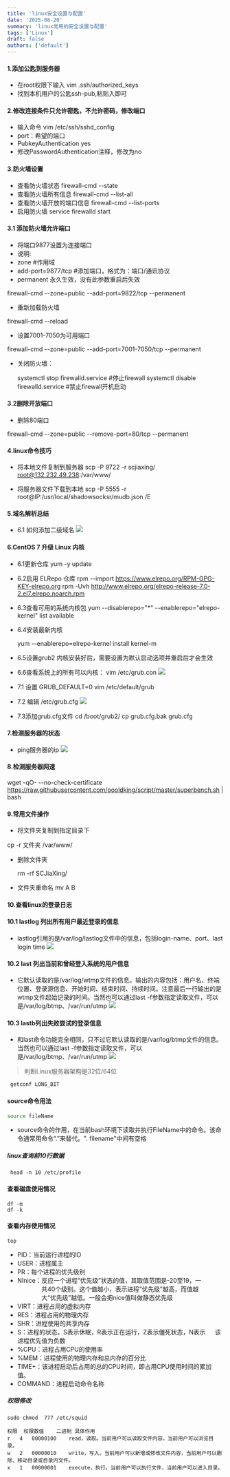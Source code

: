 ```yaml
---
title: 'linux安全设置与配置'
date: '2025-08-20'
summary: 'linux常用的安全设置与配置'
tags: ['Linux']
draft: false
authors: ['default']
---
```


#### 1.添加公匙到服务器
- 在root权限下输入
vim .ssh/authorized_keys
- 找到本机用户的公匙ssh-pub,粘贴入即可

#### 2.修改连接条件只允许密匙，不允许密码，修改端口
- 输入命令
vim /etc/ssh/sshd_config 
- port：希望的端口
- PubkeyAuthentication yes
- 修改PasswordAuthentication注释，修改为no

#### 3.防火墙设置
- 查看防火墙状态
   firewall-cmd --state
- 查看防火墙所有信息
firewall-cmd --list-all
- 查看防火墙开放的端口信息
firewall-cmd --list-ports
- 启用防火墙
   service firewalld start
#### 3.1 添加防火墙允许端口
- 将端口9877设置为连接端口
- 说明:
- zone #作用域
- add-port=9877/tcp #添加端口，格式为：端口/通讯协议
- permanent 永久生效，没有此参数重启后失效

firewall-cmd --zone=public --add-port=9822/tcp --permanent

- 重新加载防火墙

firewall-cmd --reload

- 设置7001-7050为可用端口

firewall-cmd --zone=public --add-port=7001-7050/tcp --permanent

- 关闭防火墙：

  systemctl stop firewalld.service #停止firewall
  systemctl disable firewalld.service #禁止firewall开机启动

#### 3.2删除开放端口
- 删除80端口

firewall-cmd --zone=public --remove-port=80/tcp --permanent

#### 4.linux命令技巧
- 将本地文件复制到服务器
scp -P 9722 -r scjiaxing/ root@132.232.49.238:/var/www/

- 将服务器文件下载到本地
scp -P 5555  -r root@IP:/usr/local/shadowsocksr/mudb.json /E

#### 5.域名解析总结
* 6.1 如何添加二级域名
![](https://markdownimage-1257263724.cos.ap-chengdu.myqcloud.com/typroa/202109181013567.png)

#### 6.CentOS 7 升级 Linux 内核
- 6.1更新仓库
yum -y update

- 6.2启用 ELRepo 仓库
rpm --import https://www.elrepo.org/RPM-GPG-KEY-elrepo.org
rpm -Uvh http://www.elrepo.org/elrepo-release-7.0-2.el7.elrepo.noarch.rpm

- 6.3查看可用的系统内核包
yum --disablerepo="*" --enablerepo="elrepo-kernel" list available

- 6.4安装最新内核

  yum --enablerepo=elrepo-kernel install kernel-m

- 6.5设置grub2
内核安装好后，需要设置为默认启动选项并重启后才会生效

- 6.6查看系统上的所有可以内核：
vim /etc/grub.con
![](https://markdownimage-1257263724.cos.ap-chengdu.myqcloud.com/typroa/202109181013897.png)

- 7.1 设置 GRUB_DEFAULT=0
vim /etc/default/grub  

- 7.2 编辑 /etc/grub.cfg
  ![](https://markdownimage-1257263724.cos.ap-chengdu.myqcloud.com/typroa/202109181014192.png)

- 7.3添加grub.cfg文件
cd /boot/grub2/
cp grub.cfg.bak grub.cfg
#### 7.检测服务器的状态
- ping服务器的ip
![](https://markdownimage-1257263724.cos.ap-chengdu.myqcloud.com/typroa/202109181014402.png)

#### 8.检测服务器网速
wget -qO- --no-check-certificate https://raw.githubusercontent.com/oooldking/script/master/superbench.sh | bash

#### 9.常用文件操作
- 将文件夹复制到指定目录下

cp -r 文件夹 /var/www/ 

- 删除文件夹

  rm -rf SCJiaXing/
  
- 文件夹重命名
mv A B

#### 10.查看linux的登录日志

#### 10.1 lastlog 列出所有用户最近登录的信息
- lastlog引用的是/var/log/lastlog文件中的信息，包括login-name、port、last login time
![](https://markdownimage-1257263724.cos.ap-chengdu.myqcloud.com/typroa/202109181014091.png)
#### 10.2 last  列出当前和曾经登入系统的用户信息
- 它默认读取的是/var/log/wtmp文件的信息。输出的内容包括：用户名、终端位置、登录源信息、开始时间、结束时间、持续时间。注意最后一行输出的是wtmp文件起始记录的时间。当然也可以通过last -f参数指定读取文件，可以是/var/log/btmp、/var/run/utmp
![](https://markdownimage-1257263724.cos.ap-chengdu.myqcloud.com/typroa/202109181014995.png)
#### 10.3 lastb列出失败尝试的登录信息
- 和last命令功能完全相同，只不过它默认读取的是/var/log/btmp文件的信息。当然也可以通过last -f参数指定读取文件，可以是/var/log/btmp、/var/run/utmp
![](https://markdownimage-1257263724.cos.ap-chengdu.myqcloud.com/typroa/202109181014806.png)

 <blockquote class="blockquote-center">判断Linux服务器架构是32位/64位</blockquote>

```bash
 getconf LONG_BIT
```

#### source命令用法

```bash
source fileName
```

- source命令的作用，在当前bash环境下读取并执行FileName中的命令。该命令通常用命令“.”来替代。". filename"中间有空格

##### linux查询前10行数据

```linux
 head -n 10 /etc/profile
```

#### 查看磁盘使用情况

```linux
df -m
df -k
```

#### 查看内存使用情况

```linux
top
```

- PID：当前运行进程的ID
- USER：进程属主
- PR：每个进程的优先级别
- NInice：反应一个进程“优先级”状态的值，其取值范围是-20至19，一
  　　　　共40个级别。这个值越小，表示进程”优先级”越高，而值越
  　　　　大“优先级”越低。一般会把nice值叫做静态优先级
- VIRT：进程占用的虚拟内存
- RES：进程占用的物理内存
- SHR：进程使用的共享内存
- S：进程的状态。S表示休眠，R表示正在运行，Z表示僵死状态，N表示
  　 该进程优先值为负数
- %CPU：进程占用CPU的使用率
- %MEM：进程使用的物理内存和总内存的百分比
- TIME+：该进程启动后占用的总的CPU时间，即占用CPU使用时间的累加值。
- COMMAND：进程启动命令名称

##### 权限修改

```linux
sudo chmod  777 /etc/squid

权限	权限数值	二进制	具体作用
r	4	00000100	read，读取。当前用户可以读取文件内容，当前用户可以浏览目录。
w	2	00000010	write，写入。当前用户可以新增或修改文件内容，当前用户可以删除、移动目录或目录内文件。
x	1	00000001	execute，执行。当前用户可以执行文件，当前用户可以进入目录。
```



